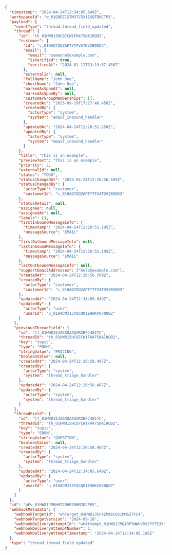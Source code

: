 ```json
{
  "timestamp": "2024-04-24T12:34:05.649Z",
  "workspaceId": "w_01G0EZ1XTM37C5X11SQTDNCTM1",
  "payload": {
    "eventType": "thread.thread_field_updated",
    "thread": {
      "id": "th_01HW815HCQ7CW1FH47SNA1RQ02",
      "customer": {
        "id": "c_01HAQ7QQZAPTYTFVATDV2B9QD3",
        "email": {
          "email": "someone@example.com",
          "isVerified": true,
          "verifiedAt": "2024-01-12T13:19:57.456Z"
        },
        "externalId": null,
        "fullName": "John Doe",
        "shortName": "John Doe",
        "markedAsSpamAt": null,
        "markedAsSpamBy": null,
        "customerGroupMemberships": [],
        "createdAt": "2023-09-19T17:27:48.458Z",
        "createdBy": {
          "actorType": "system",
          "system": "email_inbound_handler"
        },
        "updatedAt": "2024-04-24T12:28:51.258Z",
        "updatedBy": {
          "actorType": "system",
          "system": "email_inbound_handler"
        }
      },
      "title": "This is an example",
      "previewText": "This is an example",
      "priority": 2,
      "externalId": null,
      "status": "TODO",
      "statusChangedAt": "2024-04-24T12:26:56.509Z",
      "statusChangedBy": {
        "actorType": "customer",
        "customerId": "c_01HAQ7QQZAPTYTFVATDV2B9QD3"
      },
      "statusDetail": null,
      "assignee": null,
      "assignedAt": null,
      "labels": [],
      "firstInboundMessageInfo": {
        "timestamp": "2024-04-24T12:28:51.195Z",
        "messageSource": "EMAIL"
      },
      "firstOutboundMessageInfo": null,
      "lastInboundMessageInfo": {
        "timestamp": "2024-04-24T12:28:51.195Z",
        "messageSource": "EMAIL"
      },
      "lastOutboundMessageInfo": null,
      "supportEmailAddresses": ["help@example.com"],
      "createdAt": "2024-04-24T12:26:56.509Z",
      "createdBy": {
        "actorType": "customer",
        "customerId": "c_01HAQ7QQZAPTYTFVATDV2B9QD3"
      },
      "updatedAt": "2024-04-24T12:34:05.649Z",
      "updatedBy": {
        "actorType": "user",
        "userId": "u_01H4DMJ15YQCQK1E9WKV0Y0Q8Z"
      }
    },
    "previousThreadField": {
      "id": "tf_01HW815JZ6XQAAQXRXBFJ481TC",
      "threadId": "th_01HW815HCQ7CW1FH47SNA1RQ02",
      "key": "topic",
      "type": "ENUM",
      "stringValue": "PRICING",
      "booleanValue": null,
      "createdAt": "2024-04-24T12:26:58.407Z",
      "createdBy": {
        "actorType": "system",
        "system": "thread_triage_handler"
      },
      "updatedAt": "2024-04-24T12:26:58.407Z",
      "updatedBy": {
        "actorType": "system",
        "system": "thread_triage_handler"
      }
    },
    "threadField": {
      "id": "tf_01HW815JZ6XQAAQXRXBFJ481TC",
      "threadId": "th_01HW815HCQ7CW1FH47SNA1RQ02",
      "key": "topic",
      "type": "ENUM",
      "stringValue": "QUESTION",
      "booleanValue": null,
      "createdAt": "2024-04-24T12:26:58.407Z",
      "createdBy": {
        "actorType": "system",
        "system": "thread_triage_handler"
      },
      "updatedAt": "2024-04-24T12:34:05.649Z",
      "updatedBy": {
        "actorType": "user",
        "userId": "u_01H4DMJ15YQCQK1E9WKV0Y0Q8Z"
      }
    }
  },
  "id": "pEv_01HW81JM6HHT2DHR7BWMJDCP05",
  "webhookMetadata": {
    "webhookTargetId": "whTarget_01HW8135F4ZMA6C031MM6ZTFC4",
    "webhookTargetVersion": "2024-09-18",
    "webhookDeliveryAttemptId": "whAttempt_01HW81JMQARPYWWHV03JPYT53Y",
    "webhookDeliveryAttemptNumber": 1,
    "webhookDeliveryAttemptTimestamp": "2024-04-24T12:34:06.186Z"
  },
  "type": "thread.thread_field_updated"
}
```
